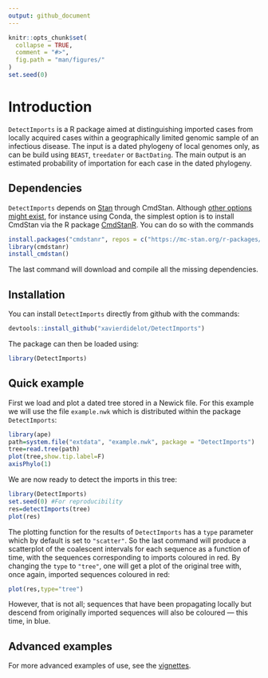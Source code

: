 ```yaml
---
output: github_document
---
```


<!-- README.md is generated from README.Rmd. Please edit that file -->

```r
knitr::opts_chunk$set(
  collapse = TRUE,
  comment = "#>",
  fig.path = "man/figures/"
)
set.seed(0)
```

# Introduction

`DetectImports` is a R package aimed at distinguishing imported cases from locally acquired cases within a geographically limited genomic sample of an infectious disease. The input is a dated phylogeny of local genomes only, as can be build using `BEAST`, `treedater` or `BactDating`. The main output is an estimated probability of importation for each case in the dated phylogeny.

## Dependencies

`DetectImports` depends on [Stan](https://mc-stan.org/) through CmdStan. Although [other options might exist](https://mc-stan.org/docs/cmdstan-guide/cmdstan-installation.html), for instance using Conda, the simplest option is to install CmdStan via the R package [CmdStanR](https://mc-stan.org/cmdstanr/). You can do so with the commands
```r
install.packages("cmdstanr", repos = c("https://mc-stan.org/r-packages/", getOption("repos")))
library(cmdstanr)
install_cmdstan()
```
The last command will download and compile all the missing dependencies.

## Installation

You can install `DetectImports` directly from github with the commands:

```r
devtools::install_github("xavierdidelot/DetectImports")
```

The package can then be loaded using:
```r
library(DetectImports)
```

## Quick example

First we load and plot a dated tree stored in a Newick file. For this example we will use the file `example.nwk` which is distributed within the package `DetectImports`:

```r
library(ape)
path=system.file("extdata", "example.nwk", package = "DetectImports")
tree=read.tree(path)
plot(tree,show.tip.label=F)
axisPhylo(1)
```

We are now ready to detect the imports in this tree:

```r
library(DetectImports)
set.seed(0) #For reproducibility
res=detectImports(tree)
plot(res)
```

The plotting function for the results of `DetectImports` has a `type` parameter which by default is set to `"scatter"`. So the last command will produce a scatterplot of the coalescent intervals for each sequence as a function of time, with the sequences corresponding to imports coloured in red. By changing the `type` to `"tree"`, one will get a plot of the original tree with, once again, imported sequences coloured in red:

```r
plot(res,type="tree")
```

However, that is not all; sequences that have been propagating locally but descend from originally imported sequences will also be coloured &mdash; this time, in blue.

## Advanced examples

For more advanced examples of use, see the [vignettes](https://github.com/xavierdidelot/DetectImports/vignettes).

